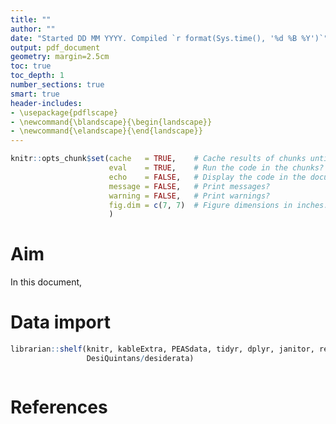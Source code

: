 ```yaml
---
title: ""
author: ""
date: "Started DD MM YYYY. Compiled `r format(Sys.time(), '%d %B %Y')`"
output: pdf_document
geometry: margin=2.5cm
toc: true
toc_depth: 1
number_sections: true
smart: true
header-includes:
- \usepackage{pdflscape}
- \newcommand{\blandscape}{\begin{landscape}}
- \newcommand{\elandscape}{\end{landscape}}
---
```


\pagebreak

```r
knitr::opts_chunk$set(cache   = TRUE,    # Cache results of chunks until they're changed?
                      eval    = TRUE,    # Run the code in the chunks?
                      echo    = FALSE,   # Display the code in the document?
                      message = FALSE,   # Print messages?
                      warning = FALSE,   # Print warnings?
                      fig.dim = c(7, 7)  # Figure dimensions in inches.
                      )
```

# Aim

In this document, 


# Data import

```r
librarian::shelf(knitr, kableExtra, PEASdata, tidyr, dplyr, janitor, readr,
                 DesiQuintans/desiderata)
```

```r

```

# References
